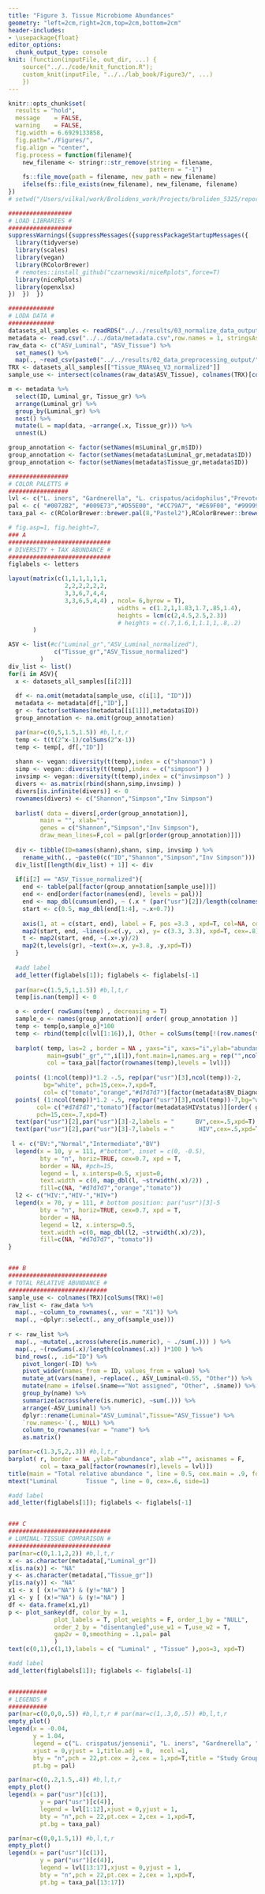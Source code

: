 ```yaml
---
title: "Figure 3. Tissue Microbiome Abundances"
geometry: "left=2cm,right=2cm,top=2cm,bottom=2cm"
header-includes: 
- \usepackage{float}
editor_options: 
  chunk_output_type: console
knit: (function(inputFile, out_dir, ...) {
    source("../../code/knit_function.R");
    custom_knit(inputFile, "../../lab_book/Figure3/", ...)
    })
---
```


```r
knitr::opts_chunk$set(
  results = "hold",
  message    = FALSE,
  warning    = FALSE,
  fig.width = 6.6929133858,
  fig.path="./Figures/",
  fig.align = "center",
  fig.process = function(filename){
    new_filename <- stringr::str_remove(string = filename, 
                                        pattern = "-1")
    fs::file_move(path = filename, new_path = new_filename)
    ifelse(fs::file_exists(new_filename), new_filename, filename)
})
# setwd("/Users/vilkal/work/Brolidens_work/Projects/broliden_5325/reports/manuscript")
```

```r
##################
# LOAD LIBRARIES #
##################
suppressWarnings({suppressMessages({suppressPackageStartupMessages({
  library(tidyverse)
  library(scales)
  library(vegan)
  library(RColorBrewer)
  # remotes::install_github("czarnewski/niceRplots",force=T)
  library(niceRplots)
  library(openxlsx)
})  })  })

#############
# LODA DATA #
#############
datasets_all_samples <- readRDS("../../results/03_normalize_data_output/datasets_all_samples.RDS")
metadata <- read.csv("../../data/metadata.csv",row.names = 1, stringsAsFactors = F)
raw_data <- c("ASV_Luminal", "ASV_Tissue") %>% 
  set_names() %>%
  map(., ~read_csv(paste0("../../results/02_data_preprocessing_output/",.x,"_raw_counts.csv")))
TRX <- datasets_all_samples[["Tissue_RNAseq_V3_normalized"]]
sample_use <- intersect(colnames(raw_data$ASV_Tissue), colnames(TRX)[colSums(TRX)!=0])

m <- metadata %>%
  select(ID, Luminal_gr, Tissue_gr) %>%
  arrange(Luminal_gr) %>%
  group_by(Luminal_gr) %>%
  nest() %>%
  mutate(L = map(data, ~arrange(.x, Tissue_gr))) %>%
  unnest(L)

group_annotation <- factor(setNames(m$Luminal_gr,m$ID))
group_annotation <- factor(setNames(metadata$Luminal_gr,metadata$ID))
group_annotation <- factor(setNames(metadata$Tissue_gr,metadata$ID))

#################
# COLOR PALETTS #
#################
lvl <- c("L. iners", "Gardnerella", "L. crispatus/acidophilus","Prevotella", "Atopobium","Sneathia", "L. jensenii", "Megasphaera", "Streptococcus", "Anaerococcus", "BVAB2", "Escherichia/Shigella", "BVAB1", "Dialister", "Mycoplasma", "Bifidobacterium", "Other")
pal <- c( "#0072B2", "#009E73","#D55E00", "#CC79A7", "#E69F00", "#999999")
taxa_pal <- c(RColorBrewer::brewer.pal(8,"Pastel2"),RColorBrewer::brewer.pal(8,"Pastel1"),"grey90")

```

```r
# fig.asp=1, fig.height=7,
### A
#############################
# DIVERSITY + TAX ABUNDANCE #
#############################
figlabels <- letters

layout(matrix(c(1,1,1,1,1,1,
                2,2,2,2,2,2,
                3,3,6,7,4,4,
                3,3,6,5,4,4) , ncol= 6,byrow = T),
                               widths = c(1.2,1,1.83,1.7,.85,1.4),
                               heights = lcm(c(2,4.5,2.5,2.3))
                               # heights = c(.7,1.6,1,1.1,1,.8,.2)
       )

ASV <- list(#c("Luminal_gr","ASV_Luminal_normalized"),
             c("Tissue_gr","ASV_Tissue_normalized")
         )
div_list <- list()
for(i in ASV){
  x <- datasets_all_samples[[i[2]]]
  
  df <- na.omit(metadata[sample_use, c(i[1], "ID")])
  metadata <- metadata[df[,"ID"],]
  gr <- factor(setNames(metadata[[i[1]]],metadata$ID))
  group_annotation <- na.omit(group_annotation)

  par(mar=c(0,5,1.5,1.5)) #b,l,t,r
  temp <- t(t(2^x-1)/colSums(2^x-1))
  temp <- temp[, df[,"ID"]]
  
  shann <- vegan::diversity(t(temp),index = c("shannon") )
  simp <- vegan::diversity(t(temp),index = c("simpson") )
  invsimp <- vegan::diversity(t(temp),index = c("invsimpson") )
  divers <- as.matrix(rbind(shann,simp,invsimp) )
  divers[is.infinite(divers)] <- 0
  rownames(divers) <- c("Shannon","Simpson","Inv Simpson")
  
  barlist( data = divers[,order(group_annotation)],
         main = "", xlab="",
         genes = c("Shannon","Simpson","Inv Simpson"),
         draw_mean_lines=F,col = pal[gr[order(group_annotation)]])
  
  div <- tibble(ID=names(shann),shann, simp, invsimp ) %>% 
    rename_with(., ~paste0(c("ID","Shannon","Simpson","Inv Simpson")))
  div_list[[length(div_list) + 1]] <- div
  
  if(i[2] == "ASV_Tissue_normalized"){
    end <- table(pal[factor(group_annotation[sample_use])])
    end <- end[order(factor(names(end), levels = pal))]
    end <- map_dbl(cumsum(end), ~ (.x * (par("usr")[2])/length(colnames(divers)))-.2 )
    start <- c(0.5, map_dbl(end[1:4], ~.x+0.7))
    
    axis(1, at = c(start, end), label = F, pos =3.3 , xpd=T, col=NA, col.ticks="black")
    map2(start, end, ~lines(x=c(.y, .x), y= c(3.3, 3.3), xpd=T, cex=.8))
    t <- map2(start, end, ~(.x+.y)/2)
    map2(t,levels(gr), ~text(x=.x, y=3.8, .y,xpd=T))
  }
  
  #add label
  add_letter(figlabels[1]); figlabels <- figlabels[-1]
  
  par(mar=c(1.5,5,1,1.5)) #b,l,t,r
  temp[is.nan(temp)] <- 0

  o <- order( rowSums(temp) , decreasing = T)
  sample_o <- names(group_annotation)[ order( group_annotation )]
  temp <- temp[o,sample_o]*100
  temp <- rbind(temp[c(lvl[1:16]),], Other = colSums(temp[!(row.names(temp) %in% c(lvl[1:16])), ]))
  
  barplot( temp, las=2 , border = NA , yaxs="i", xaxs="i",ylab="abundance",
           main=gsub("_gr","",i[1]),font.main=1,names.arg = rep("",ncol(temp)),
           col = taxa_pal[factor(rownames(temp),levels = lvl)])
  
  points( (1:ncol(temp))*1.2 -.5, rep(par("usr")[3],ncol(temp))-2, 
          bg="white", pch=15,cex=.7,xpd=T, 
          col= c("tomato","orange","#d7d7d7")[factor(metadata$BV_Diagnosis_v3)][order( group_annotation)])
  points( (1:ncol(temp))*1.2 -.5, rep(par("usr")[3],ncol(temp))-7,bg="white",
        col= c("#d7d7d7","tomato")[factor(metadata$HIVstatus)][order( group_annotation )],
        pch=15,cex=.7,xpd=T)
  text(par("usr")[2],par("usr")[3]-2,labels = "      BV",cex=.5,xpd=T)
  text(par("usr")[2],par("usr")[3]-7,labels = "       HIV",cex=.5,xpd=T) # pos=4,
  
 l <- c("BV:","Normal","Intermediate","BV")
  legend(x = 10, y = 111, #"bottom", inset = c(0, -0.5),
         bty = "n", horiz=TRUE, cex=0.7, xpd = T, 
         border = NA, #pch=15,
         legend = l, x.intersp=0.5, xjust=0,
         text.width = c(0, map_dbl(l, ~strwidth(.x)/2)) ,
         fill=c(NA, "#d7d7d7","orange","tomato"))
  l2 <- c("HIV:","HIV-","HIV+")
  legend(x = 70, y = 111, # bottom position: par("usr")[3]-5
         bty = "n", horiz=TRUE, cex=0.7, xpd = T,
         border = NA,
         legend = l2, x.intersp=0.5, 
         text.width =c(0, map_dbl(l2, ~strwidth(.x)/2)),
         fill=c(NA, "#d7d7d7", "tomato"))
}


### B
############################
# TOTAL RELATIVE ABUNDANCE #
############################
sample_use <- colnames(TRX)[colSums(TRX)!=0]
raw_list <- raw_data %>%
  map(., ~column_to_rownames(., var = "X1")) %>%          
  map(., ~dplyr::select(., any_of(sample_use))) 
            
r <- raw_list %>%
  map(., ~mutate(.,across(where(is.numeric), ~ ./sum(.))) ) %>%
  map(., ~(rowSums(.x)/length(colnames(.x)) )*100 ) %>%
  bind_rows(., .id="ID") %>%
    pivot_longer(-ID) %>% 
    pivot_wider(names_from = ID, values_from = value) %>%
    mutate_at(vars(name), ~replace(., ASV_Luminal<0.55, "Other")) %>%
    mutate(name = ifelse(.$name=="Not assigned", "Other", .$name)) %>%
    group_by(name) %>%
    summarize(across(where(is.numeric), ~sum(.))) %>%
    arrange(-ASV_Luminal) %>%
    dplyr::rename(Luminal="ASV_Luminal",Tissue="ASV_Tissue") %>%
    `row.names<-`(., NULL) %>% 
    column_to_rownames(var = "name") %>%
    as.matrix()

par(mar=c(1.3,5,2,.3)) #b,l,t,r
barplot( r, border = NA ,ylab="abundance", xlab ="", axisnames = F,
         col = taxa_pal[factor(rownames(r),levels = lvl)])
title(main = "Total relative abundance ", line = 0.5, cex.main = .9, font.main= 1)
mtext("Luminal        Tissue ", line = 0, cex=.6, side=1)

#add label
add_letter(figlabels[1]); figlabels <- figlabels[-1]


### C
#############################
# LUMINAL-TISSUE COMPARISON #
#############################
par(mar=c(0,1.1,2,2)) #b,l,t,r
x <- as.character(metadata[,"Luminal_gr"])
x[is.na(x)] <- "NA"
y <- as.character(metadata[,"Tissue_gr"])
y[is.na(y)] <- "NA"
x1 <- x [ (x!="NA") & (y!="NA") ]
y1 <- y [ (x!="NA") & (y!="NA") ]
df <- data.frame(x1,y1)
p <- plot_sankey(df, color_by = 1, 
             plot_labels = T, plot_weights = F, order_1_by = "NULL",
             order_2_by = "disentangled",use_w1 = T,use_w2 = T,
             gap2v = 0,smoothing = .1,pal= pal
             )
text(c(0,1),c(1,1),labels = c( "Luminal" , "Tissue" ),pos=3, xpd=T)

#add label
add_letter(figlabels[1]); figlabels <- figlabels[-1]


###########
# LEGENDS #
###########
par(mar=c(0,0,0,.5)) #b,l,t,r # par(mar=c(1,.3,0,.5)) #b,l,t,r
empty_plot()
legend(x = -0.04, 
       y = 1.04, 
       legend = c("L. crispatus/jensenii", "L. iners", "Gardnerella", "High diverse", "Other") ,
       xjust = 0,yjust = 1,title.adj = 0,  ncol =1,
       bty = "n",pch = 22,pt.cex = 2,cex = 1,xpd=T,title = "Study Groups",
       pt.bg = pal)

par(mar=c(0,.2,1.5,.4)) #b,l,t,r
empty_plot()
legend(x = par("usr")[c(1)],
         y = par("usr")[c(4)],
         legend = lvl[1:12],xjust = 0,yjust = 1,
         bty = "n",pch = 22,pt.cex = 2,cex = 1,xpd=T,
         pt.bg = taxa_pal)

par(mar=c(0,0,1.5,1)) #b,l,t,r
empty_plot()
legend(x = par("usr")[c(1)],
         y = par("usr")[c(4)],
         legend = lvl[13:17],xjust = 0,yjust = 1,
         bty = "n",pch = 22,pt.cex = 2,cex = 1,xpd=T,
         pt.bg = taxa_pal[13:17])

```

